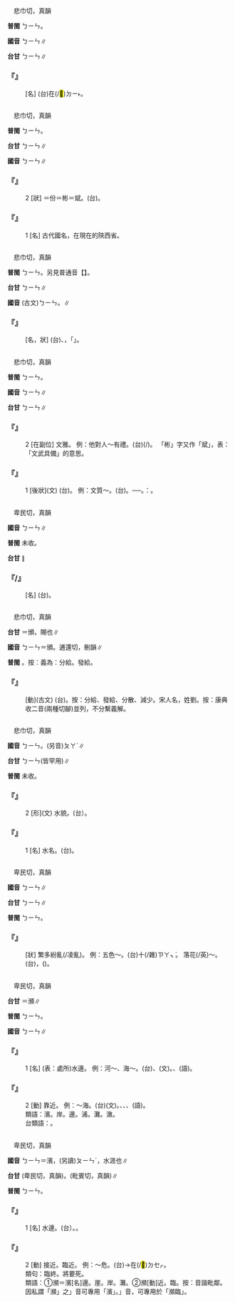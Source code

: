 
=={{ruby|豳|ㄅㄧㄣ}}==

　悲巾切，真韻

'''普閩''' <rt>ㄅㄧㄣ</rt>。

'''國音''' <rt>ㄅㄧㄣ</rt>∥

'''台甘''' <rt>ㄅㄧㄣ</rt>∥

    

==='''『{{ruby|豳|ㄅㄧㄣ}}』'''===
: [名] (台){{ruby|古|ㄍㆦˋ}}{{ruby|代|ㄉㄞ˫}}{{ruby|丌|ㆤ}}{{ruby|國|ㄍㆦㆶ}}{{ruby|名|ㄇㄧㄚˊ}}在(/<mark>&#xf9853;</mark>)<rt>ㄉㄧ˫</rt>{{ruby|現|ㄏㄧㄢ˫}}{{ruby|在|ㄗㄞ˫}}{{ruby|陝|ㄒㄧㆰˋ}}{{ruby|西|ㄙㆤ}}{{ruby|省|ㄒㄧㄥˋ}}。
    

=={{ruby|邠|ㄅㄧㄣ}}==

　悲巾切，真韻

'''普閩''' <rt>ㄅㄧㄣ</rt>。

'''台甘''' <rt>ㄅㄧㄣ</rt>∥

'''國音''' <rt>ㄅㄧㄣ</rt>∥

    

==='''『{{ruby|邠|ㄅㄧㄣ}}』'''===
:2  [狀] ＝份＝彬＝斌。(台){{ruby|有|ㄨ˫}}{{ruby|文|ㆠㄨㄣˊ}}{{ruby|理|ㄌㄧˋ}}{{ruby|丌|ㆤ}}{{ruby|款|ㄎㄨㄢˋ}}。
    

==='''『{{ruby|邠|ㄅㄧㄣ}}』'''===
:1  [名] 古代國名，在現在的陝西省。
    

=={{ruby|份|ㄅㄧㄣ}}==

　悲巾切，真韻

'''普閩''' <rt>ㄅㄧㄣ</rt>。另見普通音【{{ruby|份|ㄈㄣˋ}}】。

'''台甘''' <rt>ㄅㄧㄣ</rt>{{ruby|。|ㄏㄨㄣ˫}}{{ruby|。|ㄏㄨㄣ}}∥

'''國音''' (古文)<rt>ㄅㄧㄣ</rt>。{{ruby|(語)|ㄈㄣˋ}}∥

    

==='''『{{ruby|份|ㄅㄧㄣ}}』'''===
: [名，狀] (台){{ruby|彬|ㄅㄧㄣ}}、{{ruby|斌|ㄅㄧㄣ}}{{ruby|二|ㄌㄧ˫}}{{ruby|字|ㆢㄧ˫/ㄌㄧ˫}}，{{ruby|古|ㄍㆦˋ}}{{ruby|早|ㄗㄚˋ}}{{ruby|用|ㄧㆲ˫}}「{{ruby|份|ㄅㄧㄣ}}」{{ruby|字|ㆢㄧ˫/ㄌㄧ˫}}。
    

=={{ruby|彬|ㄅㄧㄣ}}==

　悲巾切，真韻

'''普閩''' <rt>ㄅㄧㄣ</rt>。

'''國音''' <rt>ㄅㄧㄣ</rt>∥

'''台甘''' <rt>ㄅㄧㄣ</rt>∥

    

==='''『{{ruby|彬|ㄅㄧㄣ}}{{ruby|彬|ㄅㄧㄣ}}』'''===
:2  [在副位] 文雅。 例：他對人～有禮。(台){{ruby|伊|ㄧ}}{{ruby|對|ㄉㄨㄧ˪}}{{ruby|待|ㄊㄞ˫}}{{ruby|人|ㄌㄤˊ}}{{ruby|真|ㄐㄧㄣ}}{{ruby|文|ㆠㄨㄣˊ}}{{ruby|雅|ㄫㄚˋ}}(/{{ruby|斯|ㄙㄨ}}{{ruby|文|ㆠㄨㄣˊ}}){{ruby|有|ㄨ˫}}{{ruby|禮|ㄌㆤˋ}}{{ruby|數|ㄙㆦ˪}}。 「彬」字又作「斌」，表：「文武具備」的意思。
    

==='''『{{ruby|彬|ㄅㄧㄣ}}{{ruby|彬|ㄅㄧㄣ}}』'''===
:1  [後狀](文) (台){{ruby|文|ㆠㄨㄣˊ}}{{ruby|飾|ㄒㄧㆤㆶ}}{{ruby|合|ㄍㄚㆴ}}{{ruby|實|ㄒㄧㆵ ͘}}{{ruby|在|ㄗㄞ˫}}{{ruby|調|ㄉㄧㄠˊ}}{{ruby|和|ㄏㄜˊ}}{{ruby|丌|ㆤ}}{{ruby|款|ㄎㄨㄢˋ}}。 例：文質～。(台){{ruby|文|ㆠㄨㄣˊ}}{{ruby|彩|ㄘㆮˋ}}{{ruby|實|ㄒㄧㆵ ͘}}{{ruby|質|ㄐㄧㆵ}}{{ruby|兩|ㄌㄧㆲˋ}}{{ruby|兼|ㄍㄧㆰ}}{{ruby|有|ㄧㄨˋ}}。──{{ruby|有|ㄨ˫}}{{ruby|禮|ㄌㆤˋ}}{{ruby|數|ㄙㆦ˪}}{{ruby|亦|ㄧㄚㆷ ͘}}{{ruby|有|ㄨ˫}}{{ruby|誠|ㄒㄧㄥˊ}}{{ruby|心|ㄒㄧㆬ}}。{{ruby|像|ㄑㄧㆧ˫/ㄑㄧㆫ˫}}{{ruby|講|ㄍㆲˋ}}：{{ruby|伊|ㄧ}}{{ruby|是|ㄒㄧ˫}}{{ruby|彬|ㄅㄧㄣ}}{{ruby|彬|ㄅㄧㄣ}}{{ruby|有|ㄧㄨˋ}}{{ruby|禮|ㄌㆤˋ}}{{ruby|丌|ㆤ}}{{ruby|人|ㄌㄤˊ}}。
    

=={{ruby|鑌|ㄅㄧㄣ}}==

　卑民切，真韻

'''國音''' <rt>ㄅㄧㄣ</rt>∥

'''普閩''' 未收。

'''台甘''' {{ruby|(文)|ㄅㄧㄣ}}∥

    

==='''『{{ruby|鑌|ㄅㄧㄣ}}/{{ruby|賓|ㄅㄧㄣ}}{{ruby|鐵|ㄊㄧㄝˇ}}』'''===
: [名] (台){{ruby|鍛|ㄉㄨㄢ˫}}{{ruby|鍊|ㄌㄧㄢ˫}}{{ruby|精|ㄐㄧㄥ}}{{ruby|製|ㄗㆤ˪}}{{ruby|丌|ㆤ}}{{ruby|好|ㄏㄜˋ}}{{ruby|鐵|ㄊㄧㆷ}}。
    

=={{ruby|攽|ㄅㄧㄣ}}==

　悲巾切，真韻

'''台甘''' {{ruby|(文)|ㄅㄧㄣ}}{{ruby|。|ㄅㄢ}}＝頒，賜也∥

'''國音''' <rt>ㄅㄧㄣ</rt>{{ruby|。|ㄅㄢ}}＝頒。逋還切，刪韻∥

'''普閩''' {{ruby|(文)|ㄅㄢ}}。按：義為：分給。發給。

    

==='''『{{ruby|攽|ㄅㄧㄣ}}』'''===
: [動](古文) (台){{ruby|分|ㄏㄨㄣ}}。按：分給、發給、分散、減少。宋人名，姓劉。按：康典收二音(兩種切腳)並列，不分繫義解。
    

=={{ruby|汃|ㄅㄧㄣ}}==

　悲巾切，真韻

'''國音''' <rt>ㄅㄧㄣ</rt>。(另音)<rt>ㄆㄚˋ</rt>∥

'''台甘''' <rt>ㄅㄧㄣ</rt>{{ruby|。|ㄆㄧㄚㆵ}}(皆罕用)∥

'''普閩''' 未收。

    

==='''『{{ruby|汃|ㄅㄧㄣ}}』'''===
:2  [形](文) 水貌。(台）{{ruby|水|ㄗㄨㄧˋ}}{{ruby|波|ㄆㄜ}}{{ruby|相|ㄒㄧㄜ/ㄙㆩ}}{{ruby|澼|ㄆㄧㄚㆶ ͘}}{{ruby|丌|ㆤ}}{{ruby|聲|ㄒㄧㆩ}}。
    

==='''『{{ruby|汃|ㄅㄧㄣ}}』'''===
:1  [名] 水名。(台){{ruby|溪|ㄎㄨㆤ/ㄎㆤ}}{{ruby|名|ㄇㄧㄚˊ}}。
    

=={{ruby|繽|ㄅㄧㄣ}}==

　卑民切，真韻

'''國音''' <rt>ㄅㄧㄣ</rt>∥

'''台甘''' <rt>ㄅㄧㄣ</rt>∥

'''普閩''' <rt>ㄅㄧㄣ</rt>。

    

==='''『{{ruby|繽|ㄅㄧㄣ}}{{ruby|紛|ㄈㄣ}}』'''===
: [狀] 繁多紛亂(/凌亂)。 例：五色～。(台){{ruby|五|ㆣㆦ˫}}{{ruby|花|ㄏㄨㆤ}}十(/雜)<rt>ㄗㄚㆴ ͘</rt>{{ruby|色|ㄒㄧㆤㆶ}}。 落花(/英)～。(台){{ruby|花|ㄏㄨㆤ}}{{ruby|開|ㄎㄨㄧ}}{{ruby|過|ㄍㆤ˪/ㄍㄨㆤ˪}}，{{ruby|落|ㄌㄚㆶ}}{{ruby|<mark>&#xffa42;</mark>|ㄍㄚㆷ}}{{ruby|四|ㄒㄧ˪}}{{ruby|四|ㄒㄧ˪}}{{ruby|散|ㄙㄨㆩ˪}}{{ruby|散|ㄙㄨㆩ˪}}({{ruby|一|ㄐㄧㆵ}}{{ruby|四|ㄒㄧ˪}}{{ruby|界|ㄍㆤ˪/ㄍㄨㆤ˪}})。
    

=={{ruby|濱|ㄅㄧㄣ}}==

　卑民切，真韻

'''台甘''' {{ruby|(文)|ㄅㄧㄣ}}{{ruby|。|ㄅㄧㄣˊ}}＝瀕∥

'''普閩''' <rt>ㄅㄧㄣ</rt>。

'''國音''' <rt>ㄅㄧㄣ</rt>∥

    

==='''『{{ruby|濱|ㄅㄧㄣ}}』'''===
:1  [名] (表：處所)水邊。 例：河～、海～。(台){{ruby|河|ㄏㄜˊ}}{{ruby|邊|ㄅㄧㄢ}}、{{ruby|海|ㄏㄞˋ}}{{ruby|邊|ㄅㄧㄢ}}(文)。{{ruby|溪|ㄎㄨㆤ/ㄎㆤ}}{{ruby|邊|ㄅㆪ}}、{{ruby|海|ㄏㄞˋ}}{{ruby|邊|ㄅㆪ}}(語)。
    

==='''『{{ruby|濱|ㄅㄧㄣ}}』'''===
:2  [動] 靠近。 例：～海。(台){{ruby|濱|ㄅㄧㄣ}}{{ruby|海|ㄏㄞˋ}}(文)。{{ruby|靠|ㄎㄜ˪}}{{ruby|海|ㄏㄞˋ}}、{{ruby|倚|ㄨㄚˋ}}{{ruby|海|ㄏㄞˋ}}、{{ruby|海|ㄏㄞˋ}}{{ruby|邊|ㄅㆪ}}、{{ruby|海|ㄏㄞˋ}}{{ruby|墘|ㄍㆪˊ}}(語)。
:類語：濱。岸。邊。浦。灘。漵。
:
:台類語：{{ruby|墘|ㄍㆪˊ}}。
:
    

=={{ruby|瀕|ㄅㄧㄣ}}==

　卑民切，真韻

'''國音''' <rt>ㄅㄧㄣ</rt>＝濱，(另讀)<rt>ㄆㄧㄣˊ</rt>，水涯也∥

'''台甘''' {{ruby|(文)|ㄅㄧㄣ}}(卑民切，真韻)。{{ruby|(文)|ㄅㄧㄣˊ}}(毗賓切，真韻)∥

'''普閩''' <rt>ㄅㄧㄣ</rt>。

    

==='''『{{ruby|瀕|ㄅㄧㄣ}}』'''===
:1  [名] 水邊。(台）{{ruby|水|ㄗㄨㄧˋ}}{{ruby|邊|ㄅㆪ}}。{{ruby|水|ㄗㄨㄧˋ}}{{ruby|墘|ㄍㆪˊ}}。
    

==='''『{{ruby|瀕|ㄅㄧㄣ}}』'''===
:2  [動] 接近。臨近。 例：～危。(台){{ruby|倚|ㄨㄚˋ}}{{ruby|近|ㄍㄧㄣ˫/ㄍㄨㄣ˫}}{{ruby|危|ㄏㄨㄧˊ/ㆣㄨㄧˊ}}{{ruby|險|ㄏㄧㆰˋ}}{{ruby|丌|ㆤ}}{{ruby|地|ㄉㄨㆤ˫/ㄉㆤ˫}}{{ruby|步|ㄅㆦ˫}}→{{ruby|破|ㄆㄨㄚ˪}}{{ruby|病|ㄅㆥ˫/ㄅㆪ˫}}{{ruby|沈|ㄉㄧㆬˊ}}{{ruby|重|ㄉㄧㆲ˫}}在(/<mark>&#xf9549;</mark>)<rt>ㄉㆤㆷ</rt>{{ruby|<mark>&#xffa49;</mark>|ㆠㆤㆷ/ㆠㄨㆤㆷ}}{{ruby|死|ㄒㄧˋ}}{{ruby|去|ㄎㄧ˪}}。
:類句：臨終。將要死。
:
:類語：①瀕＝濱[名]邊。崖。岸。灘。②瀕[動]近。臨。按：音諧毗鄰。因私謂「瀕」之{{ruby|「|ㄅㄧㄣ}}」音可專用「濱」。{{ruby|「|ㄆㄧㄣˊ}}」音，可專用於「瀕臨」。
:
    
